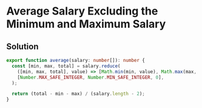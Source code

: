 # Average Salary Excluding the Minimum and Maximum Salary

## Solution

```typescript filename="solution.ts" copy
export function average(salary: number[]): number {
  const [min, max, total] = salary.reduce(
    ([min, max, total], value) => [Math.min(min, value), Math.max(max, value), total + value],
    [Number.MAX_SAFE_INTEGER, Number.MIN_SAFE_INTEGER, 0],
  );

  return (total - min - max) / (salary.length - 2);
}
```
